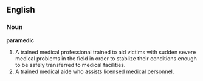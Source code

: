 ==English==
===Noun===
{{wikipedia}}
'''paramedic'''
# A trained medical professional trained to aid victims with sudden severe medical problems in the field in order to stablize their conditions enough to be safely transferred to medical facilities.
# A trained medical aide who assists licensed medical personnel.